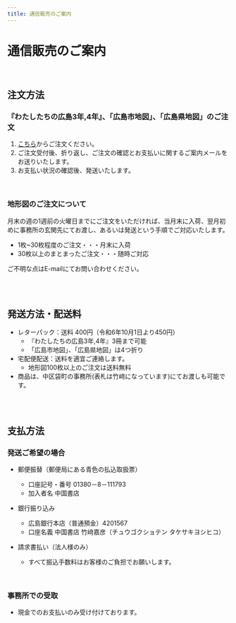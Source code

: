 ```yaml
---
title: 通信販売のご案内
---
```



<Breadcrumbs />

# 通信販売のご案内

<br />

## 注文方法

### 『わたしたちの広島3年,4年』、「広島市地図」、「広島県地図」のご注文

1. [こちら](https://forms.gle/6u5BAaspssEDjGtf8)からご注文ください。
2. ご注文受付後、折り返し、ご注文の確認とお支払いに関するご案内メールをお送りいたします。
3. お支払い状況の確認後、発送いたします。

<br />

### 地形図のご注文について
月末の週の1週前の火曜日までにご注文をいただければ、当月末に入荷、翌月初めに事務所の玄関先にてお渡し、あるいは発送という手順でご対応いたします。

- 1枚~30枚程度のご注文・・・月末に入荷
- 30枚以上のまとまったご注文・・・随時ご対応

ご不明な点はE-mailにてお問い合わせください。

<br />
<br />

## 発送方法・配送料
- レターパック：送料 400円（令和6年10月1日より450円）
    - 『わたしたちの広島3年,4年』3冊まで可能　　
    - 「広島市地図」、「広島県地図」は4つ折り
　
- 宅配便配送：送料を適宜ご連絡します。
    - 地形図100枚以上のご注文は送料無料
　　
- 商品は、中区袋町の事務所(表札は竹﨑になっています)にてお渡しも可能です。

<br />
<br />

## 支払方法
### 発送ご希望の場合
- 郵便振替（郵便局にある青色の払込取扱票）
    - 口座記号・番号 01380－8－111793
    - 加入者名 中国書店

- 銀行振り込み
    - 広島銀行本店（普通預金）4201567
    - 口座名義 中国書店 竹﨑嘉彦（チュウゴクショテン タケサキヨシヒコ）

- 請求書払い（法人様のみ）
    - すべて振込手数料はお客様のご負担でお願いします。

<br />

### 事務所での受取
- 現金でのお支払いのみ受け付けております。